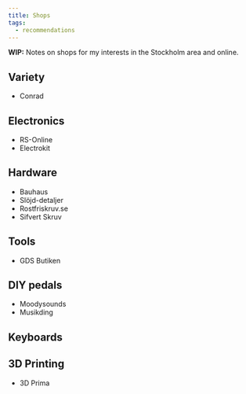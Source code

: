 ```yaml
---
title: Shops
tags:
  - recommendations
---
```


**WIP:**
Notes on shops for my interests in the Stockholm area and online.

## Variety

- Conrad

## Electronics

- RS-Online
- Electrokit

## Hardware

- Bauhaus
- Slöjd-detaljer
- Rostfriskruv.se
- Sifvert Skruv

## Tools

- GDS Butiken

## DIY pedals

- Moodysounds
- Musikding

## Keyboards

## 3D Printing

- 3D Prima
